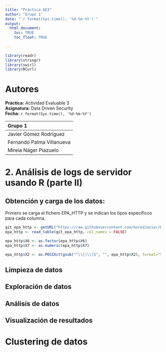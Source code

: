 ```yaml
---
title: "Práctica AE3"
author: "Grupo 1"
date: "`r format(Sys.time(), '%d-%m-%Y')`"
output: 
  html_document:
    toc: TRUE
    toc_float: TRUE
    
---
```


```r
library(readr)
library(stringr)
library(swirl)
library(RCurl)

```

# Autores

**Práctica:** Actividad Evaluable 3  
**Asignatura:** Data Driven Security  
**Fecha:** `r format(Sys.time(), '%d-%m-%Y')`  


|Grupo 1 |  
|:--------|  
|Javier Gómez Rodríguez|  
|Fernando Palma Villanueva|  
|Mireia Náger Piazuelo| 


# 2. Análisis de logs de servidor usando R (parte II) 

## Obtención y carga de los datos:

Primero se carga el fichero EPA_HTTP y se indican los tipos específicos para cada columna.  

```r

git_epa_http <- getURL("https://raw.githubusercontent.com/GoredJavier/DataDrivenSecurity/refs/heads/main/epa-http.csv")
epa_http <- read_table(git_epa_http, col_names = FALSE)

epa_http$X6 <- as.factor(epa_http$X6)
epa_http$X7 <- as.numeric(epa_http$X7)

epa_http$X2 <- as.POSIXct(gsub("^\\[|\\]$", "", epa_http$X2), format="%d:%H:%M:%S")

```

## Limpieza de datos


## Exploración de datos



## Análisis de datos


## Visualización de resultados

# Clustering de datos




